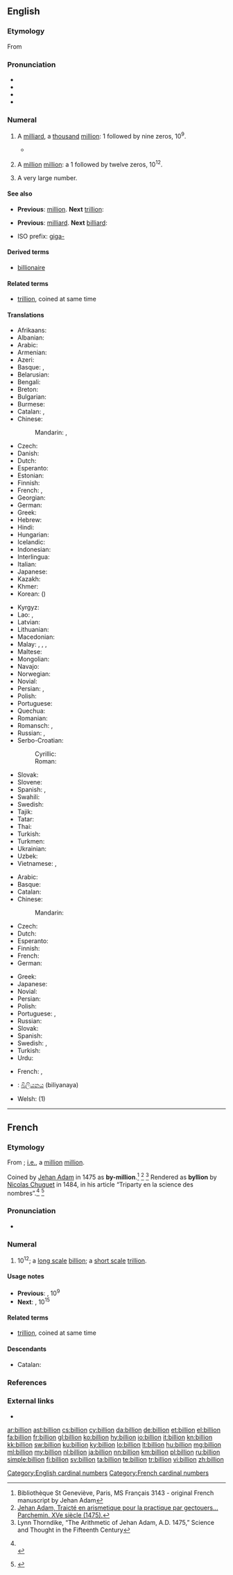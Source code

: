 {{also|Billion}}
==English==

===Etymology===
From {{etyl|fr|en}} {{term|billion|lang=fr}}

===Pronunciation===
* {{IPA|/ˈbɪljən/|lang=en}}
* {{audio|en-us-billion.ogg|Audio (US)|lang=en}}
* {{rhymes|ɪljən|lang=en}}
* {{hyphenation|bil|lion|lang=en}}

===Numeral===
{{head|en|numeral}}

{{enum|million|trillion|cardinal number|10<sup>9</sup>|lang=en}}
{{enum|milliard|billiard|cardinal number|10<sup>12</sup>|lang=en}}

# {{context|US|modern British & Australian|[[w:Long and short scales|short scale]]|lang=en}} A [[milliard]], a [[thousand]] [[million]]: 1 followed by nine zeros, 10<sup>9</sup>.
#* {{quote-magazine|title=No hiding place
|date=2013-05-25|volume=407|issue=8837|page=74|magazine={{w|The Economist}}
|url=http://www.economist.com/news/science-and-technology/21578357-plan-assess-peoples-personal-characteristics-their-twitter-streams-no
|passage=In America alone, people spent $170 '''billion''' on “direct marketing”—junk mail of both the physical and electronic varieties—last year. Yet of those who received unsolicited adverts through the post, only 3% bought anything as a result.}}
# {{context|dated| British & Australian|[[w:Long and short scales|long scale]]|lang=en}} A [[million]] [[million]]: a 1 followed by twelve zeros, 10<sup>12</sup>.
# {{context|colloquial|in the plural|hyperbole|lang=en}} A very large number.
#: {{usex|There were '''billions''' of people at the concert.|lang=en}}

====See also====
* {{qualifier|short scale}} '''Previous''': [[million]]. '''Next''' [[trillion]]:
* {{qualifier|long scale}} '''Previous''': [[milliard]]. '''Next''' [[billiard]]:
* ISO prefix: [[giga-]]

====Derived terms====
* [[billionaire]]

====Related terms====
* [[trillion]], coined at same time

====Translations====
{{trans-top|a thousand million; 1,000,000,000; a milliard}}
* Afrikaans: {{t|af|miljard}}
* Albanian: {{t|sq|miliardë}}
* Arabic: {{t|ar|مليار|m|tr=milyār}}
* Armenian: {{t+|hy|միլիարդ|tr=miliard}}
* Azeri: {{t|az|milyard}}
* Basque: {{t|eu|miliar}}, {{t|eu|mila milioi}}
* Belarusian: {{t|be|мільярд|m|tr=milʹjárd}}
* Bengali: {{t|bn|বিলিয়ন|tr=biliẏôn|sc=Beng}}
* Breton: {{t|br|miliard}}
* Bulgarian: {{t|bg|милиард|m|tr=miliárd}}
* Burmese: {{t+|my|ပကောဋိ|tr=pa̱ko: di.|sc=Mymr}}
* Catalan: {{t|ca|mil milió}}  {{qualifier|usual}}, {{t+|ca|miliard}} {{qualifier|rare}}
* Chinese:
*: Mandarin: {{t+|cmn|十億|sc=Hani}}, {{t|cmn|十亿|tr=shíyì|sc=Hani}}
* Czech: {{t+|cs|miliarda|f}}
* Danish: {{t+|da|milliard}}
* Dutch: {{t+|nl|miljard|n}}
* Esperanto: {{t|eo|miliardo}}
* Estonian: {{t|et|miljard}}
* Finnish: {{t+|fi|miljardi}}
* French: {{t+|fr|milliard|m}}, {{qualifier|obsolete}} {{t+|fr|billion|m}}
* Georgian: {{t|ka|მილიარდი|tr=miliardi|sc=Geor}}
* German: {{t+|de|Milliarde|f}}
* Greek: {{t+|el|δισεκατομμύριο|n|tr=disekatommýrio}}
* Hebrew: {{t+|he|מיליארד|tr=miliárd}}
* Hindi: {{t|hi|अरब|tr=arab}}
* Hungarian: {{t+|hu|milliárd}}
* Icelandic: {{t|is|milljarða}}
* Indonesian: {{t|id|milyar}}
* Interlingua: {{t|ia|milliardo}}
* Italian: {{t+|it|miliardo}}
* Japanese: {{t+|ja|十億|tr=じゅうおく, jū-oku}}
* Kazakh: {{t+|kk|миллиард|tr=mïllïard|sc=Cyrl}}
* Khmer: {{t|km|រយកោដិ|tr=rɔɔy kaot|sc=Khmr}}
* Korean: {{t|ko|십억|tr=sip-eok|sc=Hang}} ({{t|ko|十億|sc=Hani}})
{{trans-mid}}
* Kyrgyz: {{t|ky|миллиард|tr=milliard|sc=Cyrl}}
* Lao: {{t|lo|ຕື້|tr=tɨ̂ː|sc=Laoo}}, {{t|lo|ພັນລ້ານ|tr=pʰán lâːn|sc=Laoo}}
* Latvian: {{t|lv|miljards|m}}
* Lithuanian: {{t+|lt|milijardas|m}}
* Macedonian: {{t|mk|милијарда|f|tr=milijárda}}
* Malay: {{t|ms|seribu juta}}, {{t|ms|bilion}}, {{t|ms|ribu juta}}, {{t|ms|miliar}}
* Maltese: {{t|mt|biljun}}
* Mongolian: {{t|mn|тэрбум|tr=terbum|sc=Cyrl}}
* Navajo: {{t|nv|biyóón}}
* Norwegian: {{t+|no|milliard}}
* Novial: {{t|nov|miliarde}}
* Persian: {{t+|fa|میلیارد|tr=milyârd}}, {{qualifier|seldom}} {{t+|fa|بیلیون|tr=bilyun}}
* Polish: {{t+|pl|miliard}}
* Portuguese: {{t+|pt|bilhão|m}}
* Quechua: {{t|qu|lluna}}
* Romanian: {{t+|ro|miliard|n}}
* Romansch: {{t|rm|milliarda|f}}, {{t|rm|milliard|m}}
* Russian: {{t+|ru|миллиард|m|tr=milliárd}}, {{qualifier|seldom}} {{t+|ru|биллион|tr=billión}}
* Serbo-Croatian:
*: Cyrillic: {{t|sh|милијарда|f}}
*: Roman: {{t+|sh|milijarda|f}}
* Slovak: {{t|sk|miliarda|f}}
* Slovene: {{t+|sl|milijarda|f}}
* Spanish: {{t+|es|millardo|m}}, {{t|es|mil millones|m}}
* Swahili: {{t+|sw|bilioni}}
* Swedish: {{t+|sv|miljard|c}}
* Tajik: {{t|tg|миллиард|tr=milliard|sc=Cyrl}}
* Tatar: {{t+|tt|миллиард|tr=milliard|sc=Cyrl}}
* Thai: {{t|th|พันล้าน|tr=pan láan|sc=Thai}}
* Turkish: {{t+|tr|milyar}}
* Turkmen: {{t|tk|milliard}}
* Ukrainian: {{t+|uk|мільярд|m|tr=milʹjárd}}
* Uzbek: {{t|uz|milliard}}
* Vietnamese: {{t+|vi|tỉ}}, {{t+|vi|tỷ}}
{{trans-bottom}}

{{trans-top|a million million; 1,000,000,000,000}}
* Arabic: {{t|ar|تريليون|m|tr=trilyūn}}
* Basque: {{t|eu|bilioi}}
* Catalan: {{t+|ca|bilió}}
* Chinese:
*: Mandarin: {{t+|cmn|兆|tr=zhào|sc=Hani}}
* Czech: {{t+|cs|bilión|m}}
* Dutch: {{t+|nl|biljoen}}
* Esperanto: {{t|eo|duiliono}}
* Finnish: {{t+|fi|biljoona}}
* French: {{t+|fr|billion}}
* German: {{t+|de|Billion}}
{{trans-mid}}
* Greek: {{t+|el|τρισεκατομμύριο|n}}
* Japanese: {{t+|ja|兆|tr=ちょう, chō}}
* Novial: {{t|nov|bilione}}
* Persian: {{t+|fa|تریلیون|tr=trilyun|sc=fa-Arab}}
* Polish: {{t+|pl|bilion}}
* Portuguese: {{t+|pt|bilião|m}} {{qualifier|Portugal}}, {{t+|pt|trilhão|m}} {{qualifier|Brazil}}
* Russian: {{t+|ru|триллион|m|tr=trillión}}
* Slovak: {{t|sk|bilión|m}}
* Spanish: {{t+|es|billón|m}}
* Swedish: {{t+|sv|triljon|c}}, {{t+|sv|biljon|c}}
* Turkish: {{t+|tr|trilyon}}
* Urdu: {{t|ur|مِلْيُن}}
{{trans-bottom}}

{{trans-top|(plural) a very large number}}
* French: {{t+|fr|milliards|m-p}}, {{t+|fr|millions|m-p}}
{{trans-mid}}
{{trans-bottom}}

{{checktrans-top}}
* {{ttbc|si}}: [[බිලියනය]] (biliyanaya)
{{checktrans-mid}}
* Welsh: {{t+check|cy|biliwn}} (1)
{{checktrans-bottom}}

[[Category:English cardinal numbers]]

----

==French==

===Etymology===
From {{confix|bi|gloss1=two|illion|lang=fr}}; [[i.e.]], a [[million]] [[million]].

Coined by [[w:Jehan Adam|Jehan Adam]] in 1475 as '''by-million'''.<ref name="genevieve">Bibliothèque St Geneviève, Paris, MS Français 3143 - original French manuscript by Jehan Adam</ref> <ref name="parchemin">[http://www-bsg.univ-paris1.fr/la_reserve/expos/sciences/savants2.htm Jehan Adam, Traicté en arismetique pour la practique par gectouers… Parchemin. XVe siècle (1475).]</ref> <ref name="thorndike">Lynn Thorndike, “The Arithmetic of Jehan Adam, A.D. 1475,” Science and Thought in the Fifteenth Century</ref>
Rendered as '''byllion''' by [[w:Nicolas Chuquet|Nicolas Chuquet]] in 1484, in his article “Triparty en la science des nombres”.<ref name="Chuquet1">
{{reference-book| last = Chuquet
| first = Nicolas
| authorlink =
| coauthors =
| title = Triparty en la science des nombres (ISSN 9012-9458)
| publisher = Aristide Marre
| location = Bologna (Italy)
| year = 1880
| origyear = 1484
| location =
| pages =
| url =
| doi =
| id =
| isbn =
}}
<br>
{{cite web| last = &nbsp;&nbsp;&nbsp;Idem
| first =
| authorlink =
| coauthors =
| title =  Nicolas Chuquet's manuscript
| work =
| publisher = Published by www.miakinen.net
| date =
| url = http://www.miakinen.net/vrac/nombres#lettres_zillions
| format =
| doi =
| accessdate = 2008-03-01}}
</ref> <ref name="Chuquet2">
{{cite web| last = Idem
| first =
| authorlink =
| coauthors =
| title =  Nicolas Chuquet's chapter
| work =
| publisher = Transcription by Michael Florencetime
| date =
| url = http://hexadecimal.florencetime.net/chuquet/triparty.htm
| format =
| doi =
| accessdate = 2008-03-01}}
</ref>

===Pronunciation===
* {{IPA|/bi.ljɔ̃/|lang=fr}}

===Numeral===
{{head|fr|numeral}}

# 10<sup>12</sup>; a [[w:Long and short scales|long scale]] [[billion#English|billion]]; a [[w:Long and short scales|short scale]] [[trillion]].

====Usage notes====
* '''Previous''': {{l/fr|milliard}}, 10<sup>9</sup>
* '''Next''': {{l/fr|billiard}}, 10<sup>15</sup>

====Related terms====
* [[trillion]], coined at same time

====Descendants====
* Catalan: {{l/ca|bilió}}

===References===
<references />

===External links===
* {{R:TLFi}}

[[Category:French cardinal numbers]]

[[ar:billion]]
[[ast:billion]]
[[cs:billion]]
[[cy:billion]]
[[da:billion]]
[[de:billion]]
[[et:billion]]
[[el:billion]]
[[fa:billion]]
[[fr:billion]]
[[gl:billion]]
[[ko:billion]]
[[hy:billion]]
[[io:billion]]
[[it:billion]]
[[kn:billion]]
[[kk:billion]]
[[sw:billion]]
[[ku:billion]]
[[ky:billion]]
[[lo:billion]]
[[lt:billion]]
[[hu:billion]]
[[mg:billion]]
[[ml:billion]]
[[my:billion]]
[[nl:billion]]
[[ja:billion]]
[[nn:billion]]
[[km:billion]]
[[pl:billion]]
[[ru:billion]]
[[simple:billion]]
[[fi:billion]]
[[sv:billion]]
[[ta:billion]]
[[te:billion]]
[[tr:billion]]
[[vi:billion]]
[[zh:billion]]